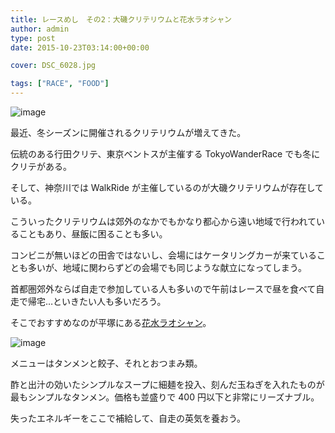 ---
title: レースめし　その2：大磯クリテリウムと花水ラオシャン
author: admin
type: post
date: 2015-10-23T03:14:00+00:00

cover: DSC_6028.jpg

tags: ["RACE", "FOOD"]
---

![image](./DSC_6028.jpg)

最近、冬シーズンに開催されるクリテリウムが増えてきた。

伝統のある行田クリテ、東京ベントスが主催する TokyoWanderRace でも冬にクリテがある。

そして、神奈川では WalkRide が主催しているのが大磯クリテリウムが存在している。

こういったクリテリウムは郊外のなかでもかなり都心から遠い地域で行われていることもあり、昼飯に困ることも多い。

コンビニが無いほどの田舎ではないし、会場にはケータリングカーが来ていることも多いが、地域に関わらずどの会場でも同じような献立になってしまう。

首都圏郊外ならば自走で参加している人も多いので午前はレースで昼を食べて自走で帰宅…といきたい人も多いだろう。

そこでおすすめなのが平塚にある<a href="http://xn--kck0ayjva7cy494bntmipjm44c.com/" target="_blank">花水ラオシャン</a>。

![image](./DSC_0628.jpg)

メニューはタンメンと餃子、それとおつまみ類。

酢と出汁の効いたシンプルなスープに細麺を投入、刻んだ玉ねぎを入れたものが最もシンプルなタンメン。価格も並盛りで 400 円以下と非常にリーズナブル。

失ったエネルギーをここで補給して、自走の英気を養おう。

<linkBox
  isAmazonLink
  url="http://www.amazon.co.jp/exec/obidos/ASIN/B00FQ6V4EO/gensobunya-22/ref=nosim/"
/>
